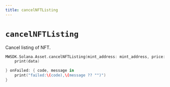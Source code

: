 ```yaml
---
title: cancelNFTListing
---
```


# `cancelNFTListing`
Cancel listing of NFT.

```swift
MWSDK.Solana.Asset.cancelNFTListing(mint_address: mint_address, price: Double(price) ?? 1.1,auction_house: auction_house,confirmation: confirmation,skip_preflight: skip_preflight) { data in
    print(data)

} onFailed: { code, message in
    print("failed:\(code),\(message ?? "")")
}
```